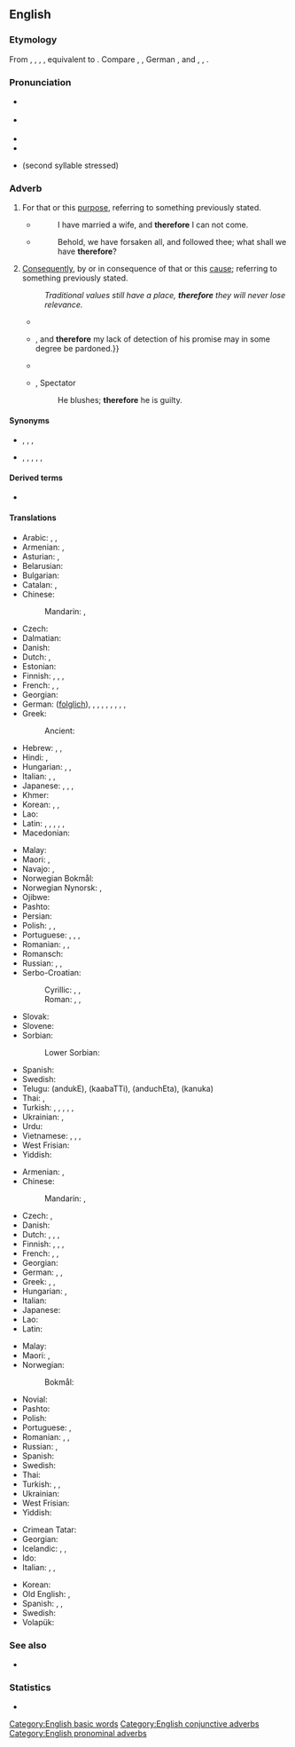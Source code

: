 {{also|therefor|therfore}}
==English==

===Etymology===
From {{etyl|enm|en}} {{m|enm|therfore}}, {{m|enm|therfor}}, {{m|enm|tharfore}}, {{m|enm|thorfore}}, equivalent to {{compound|there|pos1=pronomial adverb|for|lang=en}}. Compare {{cog|stq|deerfoar}}, {{cog|nl|daarvoor}}, German {{m|de|dafür}}, {{etyl|da|-}} and {{etyl|no|-}} {{m|da|derfor}}, {{cog|sv|därför}}, {{m|lv|därföre}}.

===Pronunciation===
* {{a|RP}} {{IPA|/ˈðɛəfɔː/|lang=en}}
* {{a|GenAm}} {{IPA|/ˈðɛəɹfɔɹ/|lang=en}}
* {{audio|en-us-therefore.ogg|Audio (US)|lang=en}}
* {{hyphenation|there|fore|lang=en}}
* {{homophones|lang=en|therefor}} (second syllable stressed)

===Adverb===
{{en-adv|-}}

# {{lb|en|conjunctive}} For that or this [[purpose]], referring to something previously stated.
#* {{RQ:Authorized Version|Luke|14|20}}
#*: I have married a wife, and '''therefore''' I can not come.
#* {{RQ:Authorized Version|Matthew|19|27}}
#*: Behold, we have forsaken all, and followed thee; what shall we have '''therefore'''?
# {{lb|en|conjunctive}} [[consequently|Consequently]], by or in consequence of that or this [[cause]]; referring to something previously stated.
#: ''Traditional values still have a place, '''therefore''' they will never lose relevance.''
#* {{quote-book|year=1637|author={{w|René Descartes}}|title={{w|Discourse on the Method}}
|passage=Je pense, donc je suis (I think, '''therefore''' I am)}}
#* {{quote-book|year=1898|author={{w|Winston Churchill (novelist)|Winston Churchill}}
|title={{w|The Celebrity}}|chapter=1
|passage=In the old days, to my commonplace and unobserving mind, he gave no evidences of genius whatsoever. He never read me any of his manuscripts,&nbsp;{{...}}, and '''therefore''' my lack of detection of his promise may in some degree be pardoned.}}
#* {{quote-magazine|year=2012|month=March-April|author=[[w:Terry Sejnowski|Terrence J. Sejnowski]]
|volume=100|issue=2|page=171|magazine={{w|American Scientist}}
|title=[http://www.americanscientist.org/bookshelf/pub/well-connected-brains Well-connected Brains]
|passage=Creating a complete map of the human connectome would '''therefore''' be a monumental milestone but not the end of the journey to understanding how our brains work.}}
#* {{rfdate}}, Spectator
#*: He blushes; '''therefore''' he is guilty.

====Synonyms====
* {{sense|for that purpose}} {{l|en|so}}, {{l|en|thus}}, {{l|en|to that end}}, {{l|en|to this end}}
* {{sense|consequently}} {{l|en|hence}}, {{l|en|then}}, {{l|en|thus}}, {{l|en|accordingly}}, {{l|en|as a result}}, {{l|en|∴}} {{qualifier|math}}

====Derived terms====
* {{l|en|I think; therefore I am}}

====Translations====
{{trans-top|for that or this reason; for that}}
* Arabic: {{t|ar|لِذٰلِكَ|tr=li-ḏālika}}, {{t|ar|لِذٰلِكَ|tr=li-ḏālika}}, {{t|ar|لِهٰذَا|tr=li-hāḏā}}
* Armenian: {{t+|hy|ուրեմն}}, {{t+|hy|ուստի}}
* Asturian: {{t|ast|poro}}, {{t|ast|por eso}}
* Belarusian: {{t|be|таму|tr=tamú|sc=Cyrl}}
* Bulgarian: {{t+|bg|затова|tr=zatová|sc=Cyrl}}
* Catalan: {{t|ca|per tant}}, {{t|ca|per això}}
* Chinese:
*: Mandarin: {{t+|cmn|所以|tr=suǒyǐ|sc=Hani}}, {{t+|cmn|因此|tr=yīncǐ|sc=Hani}}
* Czech: {{t+|cs|proto}}
* Dalmatian: {{t|dlm|duanc}}
* Danish: {{t+|da|derfor}}
* Dutch: {{t+|nl|daarom}}, {{t+|nl|daarvoor}}
* Estonian: {{t+|et|sellepärast}}
* Finnish: {{t+|fi|siksi}}, {{t|fi|sen vuoksi}}, {{t|fi|sen takia}}, {{t+|fi|joten}}
* French: {{t+|fr|donc}}, {{t|fr|pour ça}}, {{t+|fr|en conséquence}}
* Georgian: {{t|ka|მაშასადამე}}
* German: {{t+|de|also}} ([[folglich]]), {{t+|de|daher}}, {{qualifier|archaic, literary}} {{t|de|sonach}}, {{t+|de|darum}}, {{qualifier|literary}} {{t+|de|demnach}}, {{t+|de|demzufolge}}, {{t+|de|deshalb}}, {{t+|de|deswegen}}, {{t+|de|mithin}}, {{t+|de|somit}}
* Greek: {{t+|el|επομένως}}
*: Ancient: {{t|grc|οὖν}}
* Hebrew: {{t+|he|אָז|tr=az}}, {{t|he|עַל כֵּן|sc=Hebr}}, {{t|he|לְפִיכָךְ|sc=Hebr}}
* Hindi: {{t|hi|इसलिए|tr=isli'e|sc=Deva}}, {{t|hi|इसलिये|tr=isli'e|sc=Deva}}
* Hungarian: {{t+|hu|azért}}, {{t+|hu|ezért}}, {{t+|hu|emiatt}}
* Italian: {{t+|it|quindi}}, {{t+|it|dunque}}, {{t+|it|perciò}}
* Japanese: {{t|ja|それ故に|tr=[[それゆえに]], sore-yue-ni|sc=Jpan}}, {{t|ja|故に|tr=[[ゆえに]], yue-ni|sc=Jpan}}, {{t|ja|ですから|tr=desu kara}}, {{t|ja|従って|tr=[[したがって]], shitagatte}}
* Khmer: {{t|km|អញ្ចឹង|tr=añchəng|sc=Khmr}}
* Korean: {{t+|ko|따라서|sc=Kore}}, {{t+|ko|그래서|sc=Kore}}, {{t+|ko|그러므로|sc=Kore}}
* Lao: {{t-needed|lo}}
* Latin: {{t+|la|ergō}}, {{t|la|igitur}}, {{t+|la|itaque}}, {{t+|la|autem}}, {{t|la|propterea}}, {{t|la|propterea}}
* Macedonian: {{t|mk|затоа|tr=zatoa|sc=Cyrl}}
{{trans-mid}}
* Malay: {{t|ms|jadi}}
* Maori: {{t|mi|nā reira}} {{qualifier|refers to past events}}, {{t|mi|mā reira}} {{qualifier|for future events}}
* Navajo: {{t|nv|háálá}}, {{t|nv|éí biniinaa}}
* Norwegian Bokmål: {{t+|nb|derfor}}
* Norwegian Nynorsk: {{t|nn|difor}}, {{t|nn|derfor}}
* Ojibwe: {{t|oj|nindawaa}}
* Pashto: {{t|ps|ځکه|tr=źëka}}
* Persian: {{t|fa|بدلیل آن|tr=be-dalil-e ân|sc=fa-Arab}}
* Polish: {{t+|pl|więc}}, {{t+|pl|zatem}}, {{t+|pl|dlatego}}
* Portuguese: {{t+|pt|portanto}}, {{t|pt|assim sendo}}, {{t|pt|por isto}}, {{t+|pt|logo}}
* Romanian: {{t+|ro|deci}}, {{t+|ro|așadar}}, {{t|ro|prin urmare}}
* Romansch: {{t|rm|perquai}}
* Russian: {{t+|ru|поэ́тому}}, {{t+|ru|потому́}}, {{t+|ru|посему́}} {{qualifier|dated or poetic}}
* Serbo-Croatian:
*: Cyrillic: {{t|sh|дакле}}, {{t|sh|стога}}, {{t|sh|зато}}
*: Roman: {{t+|sh|dakle}}, {{t+|sh|stoga}}, {{t+|sh|zato}}
* Slovak: {{t|sk|preto}}
* Slovene: {{t|sl|zato}}
* Sorbian:
*: Lower Sorbian: {{t|dsb|togodla}}
* Spanish: {{t+|es|por eso}}
* Swedish: {{t+|sv|därför}}
* Telugu: {{t|te|అందుకే}} (andukE), {{t+|te|కాబట్టి}} (kaabaTTi), {{t+|te|అందుచేత}} (anduchEta), {{t+|te|కనుక}} (kanuka)
* Thai: {{t+|th|ดังนั้น|tr=dang-nán|sc=Thai}}, {{t|th|แล้วจึง|tr=láew-jeung|sc=Thai}}
* Turkish: {{qualifier|obsolete}} {{t+|tr|binaenaleyh}}, {{t|tr|bu nedenle}}, {{t|tr|bu yüzden}}, {{t|tr|o yüzden}}, {{t|tr|bundan dolayı}}, {{t+|tr|dolayısıyla}}
* Ukrainian: {{t|uk|тому|tr=tomú|sc=Cyrl}}, {{t|uk|затим|tr=zatým|sc=Cyrl}}
* Urdu: {{t|ur|اس لئے|tr=is li'e|sc=ur-Arab}}
* Vietnamese: {{t|vi|bởi vậy}}, {{t|vi|cho nên}}, {{t+|vi|vì thế}}, {{t+|vi|vậy thì}}
* West Frisian: {{t|fy|dêrom}}
* Yiddish: {{t|yi|דערפֿאַר|sc=Hebr}}
{{trans-bottom}}

{{trans-top|consequently; by consequence}}
* Armenian: {{t|hy|հետևաբար}}, {{t+|hy|ուստի}}
* Chinese:
*: Mandarin: {{t+|cmn|所以|tr=suǒyǐ|sc=Hani}}, {{t+|cmn|因此|tr=yīncǐ|sc=Hani}}
* Czech: {{t+|cs|proto}}, {{t+|cs|tudíž}}
* Danish: {{t+|da|derfor}}
* Dutch: {{t+|nl|daarom}}, {{t+|nl|bijgevolg}} {{qualifier|formal}}, {{t+|nl|daardoor}} {{qualifier|beginning of sentence}}, {{t+|nl|waardoor}} {{qualifier|not in beginning of sentence}}
* Finnish: {{t+|fi|siksi}}, {{t|fi|sen vuoksi}}, {{t|fi|sen takia}}, {{t+|fi|joten}}
* French: {{t+|fr|par conséquent}}, {{t+|fr|en conséquence}}, {{t+|fr|donc}}
* Georgian: {{t|ka|შესაბამისად}}
* German: {{t+|de|deswegen}}, {{t+|de|deshalb}}, {{t+|de|darum}}
* Greek: {{t+|el|επομένως}}, {{t+|el|οπότε}}, {{t+|el|άρα}}
* Hungarian: {{t+|hu|következésképpen}}, {{t+|hu|tehát}}
* Italian: {{t+|it|dunque}}
* Japanese: {{t|ja|従って|tr=[[したがって]], shitagatte}}
* Lao: {{t-needed|lo}}
* Latin: {{t|la|igitur}}
{{trans-mid}}
* Malay: {{t|ms|jadi}}
* Maori: {{t|mi|nā reira}} {{qualifier|refers to past events}}, {{t|mi|mā reira}} {{qualifier|for future events}}
* Norwegian:
*: Bokmål: {{t|nb|følgelig}}
* Novial: {{t|nov|dunke}}
* Pashto: {{t+|ps|نو|tr=no}}
* Polish: {{t+|pl|więc}}
* Portuguese: {{t+|pt|portanto}}, {{t+|pt|consequentemente}}
* Romanian: {{t+|ro|deci}}, {{t+|ro|așadar}}, {{t|ro|prin urmare}}
* Russian: {{t+|ru|сле́довательно}}, {{qualifier|somewhat}} {{t+|ru|зато́}}
* Spanish: {{t+|es|por eso}}
* Swedish: {{t+|sv|därför}}
* Thai: {{t+|th|จึง|tr=jeung|sc=Thai}}
* Turkish: {{t|tr|bu yüzden}}, {{t|tr|bundan dolayı}}, {{t|tr|o yüzden}}
* Ukrainian: {{t|uk|отже}}
* West Frisian: {{t|fy|dêrom}}
* Yiddish: {{t|yi|דערפֿאַר|sc=Hebr}}
{{trans-bottom}}

{{checktrans-top}}
* Crimean Tatar: {{t-check|crh|ayse}}
* Georgian: {{t-check|ka|ამიტომ}}
* Icelandic: {{t+check|is|þess vegna}}, {{t-check|is|þar af leiðir}}, {{t-check|is|þar af leiðandi}}
* Ido: {{t+check|io|do}}
* Italian: {{t+check|it|dunque}}, {{t+check|it|quindi}}, {{t-check|it|per questo}}
{{trans-mid}}
* Korean: {{t+check|ko|그러므로|sc=Kore}}
* Old English: {{t-check|ang|þæs|sc=Latinx}}, {{t-check|ang|þȳ|sc=Latinx}} <!-- was "[[þy|þȳ]]" - assumed inflected form or vocalised spelling; please verify if linking is acceptable. see [[User:Kephir/gadgets/xte#Translation_fixing]] -->
* Spanish: {{t-check|es|por consiguiente}}, {{t-check|es|por lo tanto}}, {{t+check|es|por eso}}
* Swedish: {{t+check|sv|därför}}
* Volapük: {{t+check|vo|klu}}
{{trans-bottom}}

===See also===
* {{list:en:here-there-where}}

===Statistics===
* {{rank|rest|2|open|326|therefore|feet|lay|along}}

[[Category:English basic words]]
[[Category:English conjunctive adverbs]]
[[Category:English pronominal adverbs]]